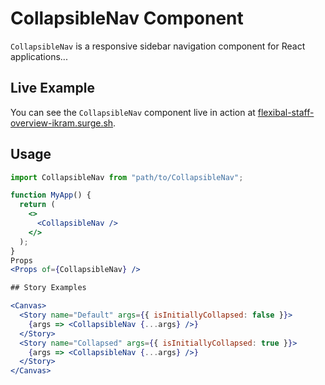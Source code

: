 
<Meta title="Components/CollapsibleNav" component={CollapsibleNav} />

# CollapsibleNav Component

`CollapsibleNav` is a responsive sidebar navigation component for React applications...

## Live Example

You can see the `CollapsibleNav` component live in action at [flexibal-staff-overview-ikram.surge.sh](http://flexibal-staff-overview-ikram.surge.sh).

## Usage

```jsx
import CollapsibleNav from "path/to/CollapsibleNav";

function MyApp() {
  return (
    <>
      <CollapsibleNav />
    </>
  );
}
Props
<Props of={CollapsibleNav} />

## Story Examples

<Canvas>
  <Story name="Default" args={{ isInitiallyCollapsed: false }}>
    {args => <CollapsibleNav {...args} />}
  </Story>
  <Story name="Collapsed" args={{ isInitiallyCollapsed: true }}>
    {args => <CollapsibleNav {...args} />}
  </Story>
</Canvas>

```
